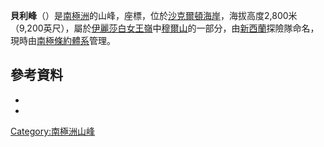 {{Coord|83|22|S|161|0|E|source:GNIS|display=title}}

'''貝利峰'''（{{lang-en|Baillie Peak}}）是[[南極洲|南極洲]]的山峰，座標{{Coord|83|22|S|161|0|E}}，位於[[沙克爾頓海岸|沙克爾頓海岸]]，海拔高度2,800米（9,200英尺），屬於[[伊麗莎白女王嶺|伊麗莎白女王嶺]]中[[穆爾山|穆爾山]]的一部分，由[[新西蘭|新西蘭]]探險隊命名，現時由[[南極條約體系|南極條約體系]]管理。

==參考資料==
*{{cite gnis | type = antarid | id = 844| name = Baillie Peak | accessdate = 2011-05-17}}
*{{usgs-gazetteer|id=844}}

{{DEFAULTSORT:Baillie Peak}}
[[Category:南極洲山峰|Category:南極洲山峰]]


{{ShackletonCoast-geo-stub}}